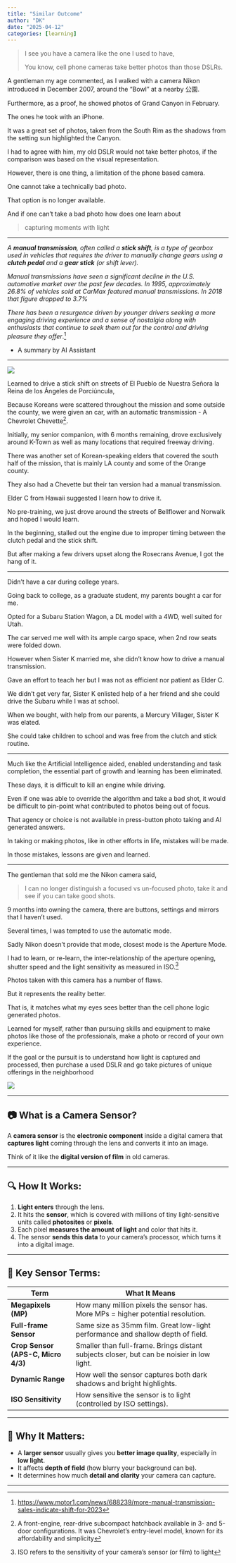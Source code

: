 ```yaml
---
title: "Similar Outcome"
author: "DK"
date: "2025-04-12"
categories: [learning]
---
```


> I see you have a camera like the one I used to have,
>
> You know, cell phone cameras take better photos than those DSLRs.

A gentleman my age commented, as I walked with a camera Nikon introduced in December 2007, around the "Bowl" at a nearby 公園.

Furthermore, as a proof, he showed photos of Grand Canyon in February.

The ones he took with an iPhone.

It was a great set of photos, taken from the South Rim as the shadows from the setting sun highlighted the Canyon.

I had to agree with him, my old DSLR would not take better photos, if the comparison was based on the visual representation.

However, there is one thing, a limitation of the phone based camera.

One cannot take a technically bad photo.

That option is no longer available.

And if one can't take a bad photo how does one learn about

> capturing moments with light

------------------------------------------------------------------------

*A **manual transmission**, often called a **stick shift**, is a type of gearbox used in vehicles that requires the driver to manually change gears using a **clutch pedal** and a **gear stick** (or shift lever).*

*Manual transmissions have seen a significant decline in the U.S. automotive market over the past few decades. In 1995, approximately 26.8% of vehicles sold at CarMax featured manual transmissions. In 2018 that figure dropped to 3.7%*

*There has been a resurgence driven by younger drivers seeking a more engaging driving experience and a sense of nostalgia along with enthusiasts that continue to seek them out for the control and driving pleasure they offer*.[^1]

[^1]: <https://www.motor1.com/news/688239/more-manual-transmission-sales-indicate-shift-for-2023>

-   A summary by AI Assistant

------------------------------------------------------------------------

![](images/DSC_1610_v1-EDIT.jpg)

Learned to drive a stick shift on streets of El Pueblo de Nuestra Señora la Reina de los Ángeles de Porciúncula,

Because Koreans were scattered throughout the mission and some outside the county, we were given an car, with an automatic transmission - A Chevrolet Chevette[^2].

[^2]: A front-engine, rear-drive subcompact hatchback available in 3- and 5-door configurations. It was Chevrolet's entry-level model, known for its affordability and simplicity

Initially, my senior companion, with 6 months remaining, drove exclusively around K-Town as well as many locations that required freeway driving.

There was another set of Korean-speaking elders that covered the south half of the mission, that is mainly LA county and some of the Orange county.

They also had a Chevette but their tan version had a manual transmission.

Elder C from Hawaii suggested I learn how to drive it.

No pre-training, we just drove around the streets of Bellflower and Norwalk and hoped I would learn.

In the beginning, stalled out the engine due to improper timing between the clutch pedal and the stick shift.

But after making a few drivers upset along the Rosecrans Avenue, I got the hang of it.

------------------------------------------------------------------------

Didn't have a car during college years.

Going back to college, as a graduate student, my parents bought a car for me.

Opted for a Subaru Station Wagon, a DL model with a 4WD, well suited for Utah.

The car served me well with its ample cargo space, when 2nd row seats were folded down.

However when Sister K married me, she didn't know how to drive a manual transmission.

Gave an effort to teach her but I was not as efficient nor patient as Elder C.

We didn't get very far, Sister K enlisted help of a her friend and she could drive the Subaru while I was at school.

When we bought, with help from our parents, a Mercury Villager, Sister K was elated.

She could take children to school and was free from the clutch and stick routine.

------------------------------------------------------------------------

Much like the Artificial Intelligence aided, enabled understanding and task completion, the essential part of growth and learning has been eliminated.

These days, it is difficult to kill an engine while driving.

Even if one was able to override the algorithm and take a bad shot, it would be difficult to pin-point what contributed to photos being out of focus.

That agency or choice is not available in press-button photo taking and AI generated answers.

In taking or making photos, like in other efforts in life, mistakes will be made.

In those mistakes, lessons are given and learned.

------------------------------------------------------------------------

The gentleman that sold me the Nikon camera said,

> I can no longer distinguish a focused vs un-focused photo, take it and see if you can take good shots.

9 months into owning the camera, there are buttons, settings and mirrors that I haven't used.

Several times, I was tempted to use the automatic mode.

Sadly Nikon doesn't provide that mode, closest mode is the Aperture Mode.

I had to learn, or re-learn, the inter-relationship of the aperture opening, shutter speed and the light sensitivity as measured in ISO.[^3]

[^3]: ISO refers to the sensitivity of your camera's sensor (or film) to light

Photos taken with this camera has a number of flaws.

But it represents the reality better.

That is, it matches what my eyes sees better than the cell phone logic generated photos.

Learned for myself, rather than pursuing skills and equipment to make photos like those of the professionals, make a photo or record of your own experience.

If the goal or the pursuit is to understand how light is captured and processed, then purchase a used DSLR and go take pictures of unique offerings in the neighborhood

![](images/20250422_222700~2-EDIT.jpg)

------------------------------------------------------------------------

## 📷 **What is a Camera Sensor?**

A **camera sensor** is the **electronic component** inside a digital camera that **captures light** coming through the lens and converts it into an image.

Think of it like the **digital version of film** in old cameras.

------------------------------------------------------------------------

## 🔍 **How It Works:**

1.  **Light enters** through the lens.
2.  It hits the **sensor**, which is covered with millions of tiny light-sensitive units called **photosites** or **pixels**.
3.  Each pixel **measures the amount of light** and color that hits it.
4.  The sensor **sends this data** to your camera’s processor, which turns it into a digital image.

------------------------------------------------------------------------

## 📐 **Key Sensor Terms:**

| **Term**                           | **What It Means**                                                                         |
|---------------------|---------------------------------------------------|
| **Megapixels (MP)**                | How many million pixels the sensor has. More MPs = higher potential resolution.           |
| **Full-frame Sensor**              | Same size as 35mm film. Great low-light performance and shallow depth of field.           |
| **Crop Sensor (APS-C, Micro 4/3)** | Smaller than full-frame. Brings distant subjects closer, but can be noisier in low light. |
| **Dynamic Range**                  | How well the sensor captures both dark shadows and bright highlights.                     |
| **ISO Sensitivity**                | How sensitive the sensor is to light (controlled by ISO settings).                        |

------------------------------------------------------------------------

## 🧠 **Why It Matters:**

-   A **larger sensor** usually gives you **better image quality**, especially in **low light**.
-   It affects **depth of field** (how blurry your background can be).
-   It determines how much **detail and clarity** your camera can capture.

------------------------------------------------------------------------
